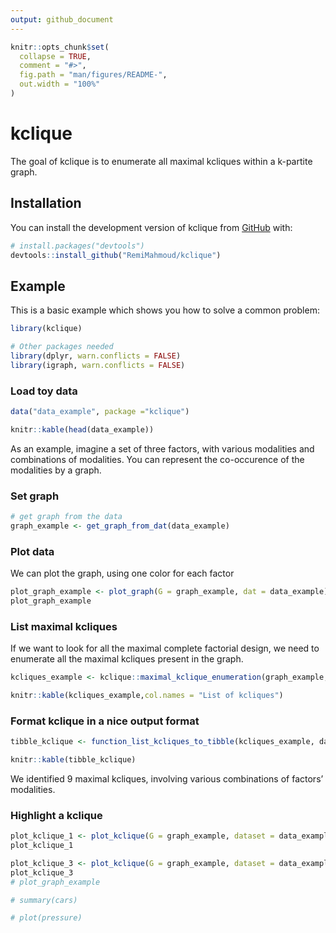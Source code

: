 ```yaml
---
output: github_document
---
```


<!-- README.md is generated from README.Rmd. Please edit that file -->

```r
knitr::opts_chunk$set(
  collapse = TRUE,
  comment = "#>",
  fig.path = "man/figures/README-",
  out.width = "100%"
)
```

# kclique

<!-- badges: start -->
<!-- badges: end -->

The goal of kclique is to enumerate all maximal kcliques within a k-partite graph.

## Installation

You can install the development version of kclique from [GitHub](https://github.com/) with:

```r
# install.packages("devtools")
devtools::install_github("RemiMahmoud/kclique")
```

## Example

This is a basic example which shows you how to solve a common problem:

```r
library(kclique)

# Other packages needed
library(dplyr, warn.conflicts = FALSE)
library(igraph, warn.conflicts = FALSE)

```



### Load toy data

```r

data("data_example", package ="kclique")

knitr::kable(head(data_example))
```

As an example, imagine a set of three factors, with various modalities and combinations of modalities. You can represent the co-occurence of the modalities by a graph.


### Set graph

```r
# get graph from the data
graph_example <- get_graph_from_dat(data_example)
```

### Plot data

We can plot the graph, using one color for each factor
```r
plot_graph_example <- plot_graph(G = graph_example, dat = data_example)
plot_graph_example
```


### List maximal kcliques

If we want to look for all the maximal complete factorial design, we need to enumerate all the maximal kcliques present in the graph.

```r
kcliques_example <- kclique::maximal_kclique_enumeration(graph_example, data_example)

knitr::kable(kcliques_example,col.names = "List of kcliques")
```

### Format kclique in a nice output format



```r
tibble_kclique <- function_list_kcliques_to_tibble(kcliques_example, data_example)

knitr::kable(tibble_kclique)

```

We identified 9 maximal kcliques, involving various combinations of factors' modalities.

### Highlight a kclique



```r
plot_kclique_1 <- plot_kclique(G = graph_example, dataset = data_example, tibble_kcliques = tibble_kclique, vector_kcliques = 1)
plot_kclique_1

plot_kclique_3 <- plot_kclique(G = graph_example, dataset = data_example, tibble_kcliques = tibble_kclique, vector_kcliques = 3)
plot_kclique_3
# plot_graph_example

```

<!-- We identified 9 maximal kcliques, involving various combinations of factors' modalities. -->





```r
# summary(cars)
```

<!-- You'll still need to render `README.Rmd` regularly, to keep `README.md` up-to-date. `devtools::build_readme()` is handy for this. You could also use GitHub Actions to re-render `README.Rmd` every time you push. An example workflow can be found here: <https://github.com/r-lib/actions/tree/v1/examples>. -->

<!-- You can also embed plots, for example: -->

```r
# plot(pressure)
```

<!-- In that case, don't forget to commit and push the resulting figure files, so they display on GitHub and CRAN. -->
